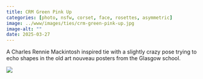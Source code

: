 ```yaml
---
title: CRM Green Pink Up
categories: [photo, nsfw, corset, face, rosettes, asymmetric]
image: ../www/images/ties/crm-green-pink-up.jpg
image-alt: ""
date: 2025-03-27
---
```


A Charles Rennie Mackintosh inspired tie with a slightly crazy pose trying to echo shapes in the old art nouveau posters from the Glasgow school. 

![](../www/images/ties/crm-green-pink-up.jpg)

